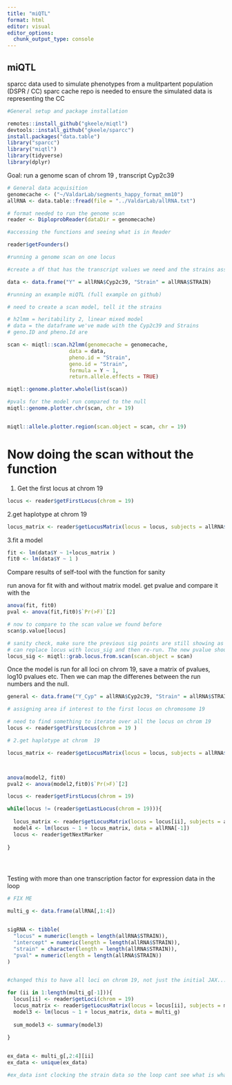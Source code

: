 ```yaml
---
title: "miQTL"
format: html
editor: visual
editor_options: 
  chunk_output_type: console
---
```


## miQTL

sparcc data used to simulate phenotypes from a mulitpartent population (DSPR / CC) sparc cache repo is needed to ensure the simulated data is representing the CC

```r

#General setup and package installation

remotes::install_github("gkeele/miqtl")
devtools::install_github("gkeele/sparcc")
install.packages("data.table")
library("sparcc")
library("miqtl")
library(tidyverse)
library(dplyr)

```

Goal: run a genome scan of chrom 19 , transcript Cyp2c39

```r
# General data acquisition
genomecache <- ("~/ValdarLab/segments_happy_format_mm10")
allRNA <- data.table::fread(file = "../ValdarLab/allRNA.txt")

# format needed to run the genome scan
reader <- DiploprobReader(dataDir = genomecache)

#accessing the functions and seeing what is in Reader 

reader$getFounders()

#running a genome scan on one locus

#create a df that has the transcript values we need and the strains associated

data <- data.frame("Y" = allRNA$Cyp2c39, "Strain" = allRNA$STRAIN)

#running an example miQTL (full example on github) 

# need to create a scan model, tell it the strains

# h2lmm = heritability 2, linear mixed model
# data = the dataframe we've made with the Cyp2c39 and Strains
# geno.ID and pheno.Id are 

scan <- miqtl::scan.h2lmm(genomecache = genomecache, 
                    data = data, 
                    pheno.id = "Strain", 
                    geno.id = "Strain",
                    formula = Y ~ 1,
                    return.allele.effects = TRUE)

miqtl::genome.plotter.whole(list(scan))

#pvals for the model run compared to the null
miqtl::genome.plotter.chr(scan, chr = 19)


miqtl::allele.plotter.region(scan.object = scan, chr = 19)


```

# Now doing the scan without the function

1. Get the first locus at chrom 19

```r
locus <- reader$getFirstLocus(chrom = 19)
```

2.get haplotype at chrom  19
```r
locus_matrix <- reader$getLocusMatrix(locus = locus, subjects = allRNA$STRAIN, model = "additive")
```


3.fit a model

```r
fit <- lm(data$Y ~ 1+locus_matrix )
fit0 <- lm(data$Y ~ 1 )
```


Compare results of self-tool with the function for sanity

run anova for fit with and without matrix model. get pvalue and compare it with the 

```r
anova(fit, fit0)
pval <- anova(fit,fit0)$`Pr(>F)`[2]

# now to compare to the scan value we found before
scan$p.value[locus]

# sanity check, make sure the previous sig points are still showing as sig in the manual version
# can replace locus with locus_sig and then re-run. The new pvalue should be hella sig
locus_sig <- miqtl::grab.locus.from.scan(scan.object = scan)

```

Once the model is run for all loci on chrom 19, save a matrix of pvalues, log10 pvalues etc. Then we can map the differenes between the run numbers and the null.


```r

general <- data.frame("Y_Cyp" = allRNA$Cyp2c39, "Strain" = allRNA$STRAIN)

# assigning area if interest to the first locus on chromosome 19

# need to find something to iterate over all the locus on chrom 19
locus <- reader$getFirstLocus(chrom = 19 )

# 2.get haplotype at chrom  19

locus_matrix <- reader$getLocusMatrix(locus = locus, subjects = allRNA$STRAIN, model = "additive")



anova(model2, fit0)
pval2 <- anova(model2,fit0)$`Pr(>F)`[2]

```


```r


locus <- reader$getFirstLocus(chrom = 19)

while(locus != (reader$getLastLocus(chrom = 19))){
  
  locus_matrix <- reader$getLocusMatrix(locus = locus[ii], subjects = allRNA$STRAIN, model = "additive")
  model4 <- lm(locus ~ 1 + locus_matrix, data = allRNA[-1])
  locus <- reader$getNextMarker
  
}





```

Testing with more than one transcription factor for expression data in the loop

```r

# FIX ME 

multi_g <- data.frame(allRNA[,1:4])


sigRNA <- tibble(
  "locus" = numeric(length = length(allRNA$STRAIN)),
  "intercept" = numeric(length = length(allRNA$STRAIN)),
  "strain" = character(length = length(allRNA$STRAIN)),
  "pval" = numeric(length = length(allRNA$STRAIN))
)


#changed this to have all loci on chrom 19, not just the initial JAX...

for (ii in 1:length(multi_g[-1])){
  locus[ii] <- reader$getLoci(chrom = 19)
  locus_matrix <- reader$getLocusMatrix(locus = locus[ii], subjects = multi_g$STRAIN, model = "additive")
  model3 <- lm(locus ~ 1 + locus_matrix, data = multi_g)
  
  sum_model3 <- summary(model3)
  
}


ex_data <- multi_g[,2:4][ii]
ex_data <- unique(ex_data)

#ex_data isnt clocking the strain data so the loop cant see what is what. 

```
















